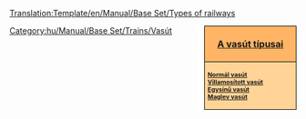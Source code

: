 <noinclude>[[Translation:Template/en/Manual/Base Set/Types of railways]]</noinclude><div style="float:right; padding-left:12px; background:#ffffff;">
<div style="width:150px; border:1px solid #000000; background:#ffb466; padding:5px; -moz-border-radius-topleft:5px; -moz-border-radius-topright:5px; font-size: 12pt;">
<center><strong><font size="3">[[hu/Manual/Base Set/Vasút típusai|A vasút típusai]]</font></strong></center>
</div>
<div style="width:150px;  border:1px solid black; border-top-width: 0px; background:#ffd496; padding:5px; -moz-border-radius-bottomleft:5px; -moz-border-radius-bottomright:8px; font-size: 8pt;">
<strong>
[[hu/Manual/Base Set/Normál vasút|Normál vasút]]<br/>
[[hu/Manual/Base Set/Villamosított vasút|Villamosított vasút]]<br/>
[[hu/Manual/Base Set/Egysínű vasút|Egysínű vasút]]<br/>
[[hu/Manual/Base Set/Maglev vasút|Maglev vasút]]
</strong>
</div>
</div>
<includeonly>[[Category:hu/Manual/Base Set/Trains/Vasút]]</includeonly>